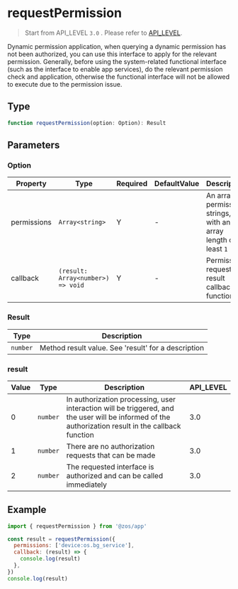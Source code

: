 # requestPermission

> Start from API_LEVEL `3.0` . Please refer to [API_LEVEL](../../../../guides/framework/device/compatibility.md).

Dynamic permission application, when querying a dynamic permission has not been authorized, you can use this interface to apply for the relevant permission. Generally, before using the system-related functional interface (such as the interface to enable app services), do the relevant permission check and application, otherwise the functional interface will not be allowed to execute due to the permission issue.

## Type

```ts
function requestPermission(option: Option): Result
```

## Parameters

### Option

| Property    | Type                                                     | Required | DefaultValue | Description                                                          | API_LEVEL |
| ----------- | -------------------------------------------------------- | -------- | ------------ | -------------------------------------------------------------------- | --------- |
| permissions | <code>Array&#60;string&#62;</code>                       | Y        | -            | An array of permission strings, with an array length of at least `1` | 3.0       |
| callback    | <code>(result: Array&#60;number&#62;) =&#62; void</code> | Y        | -            | Permission request result callback function                          | 3.0       |

### Result

| Type                | Description                                         |
| ------------------- | --------------------------------------------------- |
| <code>number</code> | Method result value. See 'result' for a description |

### result

| Value | Type                | Description                                                                                                                                         | API_LEVEL |
| ----- | ------------------- | --------------------------------------------------------------------------------------------------------------------------------------------------- | --------- |
| 0     | <code>number</code> | In authorization processing, user interaction will be triggered, and the user will be informed of the authorization result in the callback function | 3.0       |
| 1     | <code>number</code> | There are no authorization requests that can be made                                                                                                | 3.0       |
| 2     | <code>number</code> | The requested interface is authorized and can be called immediately                                                                                 | 3.0       |

## Example

```js
import { requestPermission } from '@zos/app'

const result = requestPermission({
  permissions: ['device:os.bg_service'],
  callback: (result) => {
    console.log(result)
  },
})
console.log(result)
```
